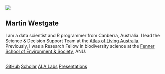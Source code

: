 
::: {.grid}
::: {.g-col-2}

:::

::: {.g-col-8}
<img class="profile" src="images/Westgate-Martin.jpeg">

## Martin Westgate {.centertext}

```{=html}
<p class="centertext">I am a data scientist and R programmer from Canberra, Australia. I lead the Science & Decision Support Team at the <a href="https://www.ala.org.au">Atlas of Living Australia</a>. Previously, I was a Research Fellow in biodiversity science at the <a href="https://fennerschool.anu.edu.au">Fenner School of Environment & Society</a>, ANU.</p>
<br>

<div class="button-container">
  <div class="container">
    <a href="https://www.github.com/mjwestgate" class="btn btn-outline-primary rainbow" role="button"  data-toggle="tooltip" title="My GitHub Profile">GitHub</a>
    <a href="http://scholar.google.com.au/citations?user=gsyXAPMAAAAJ" class="btn btn-outline-primary rainbow" role="button" data-toggle="tooltip" title="Google Scholar Profile">Scholar</a>
    <a href="https://labs.ala.org.au/" class="btn btn-outline-primary rainbow" role="button"  data-toggle="tooltip" title="Experiments in code from the ALA">ALA Labs</a>
    <a href="/presentations.html" class="btn btn-outline-primary rainbow" role="button" data-toggle="tooltip" title="My presentations">Presentations</a>
  </div>
</div>
```
:::

::: {.g-col-2}

:::

:::
